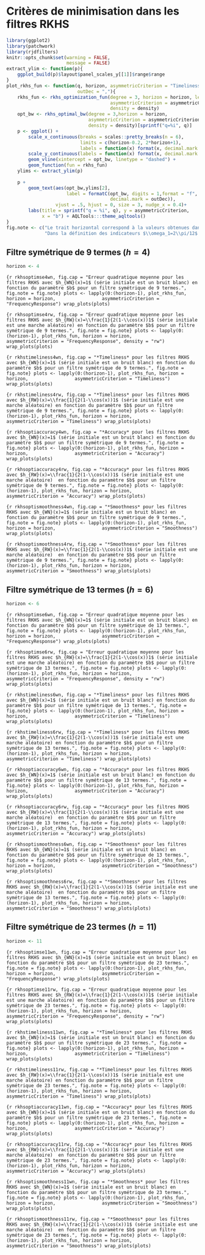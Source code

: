 # Critères de minimisation dans les filtres RKHS {#ann:minrkhs}

```r
library(ggplot2)
library(patchwork)
library(rjdfilters)
knitr::opts_chunk$set(warning = FALSE,
                      message = FALSE)
extract_ylim <- function(p){
    ggplot_build(p)$layout$panel_scales_y[[1]]$range$range
}
plot_rkhs_fun <- function(q, horizon, asymmetricCriterion = "Timeliness", density = "uniform",
                          outDec = ","){
    rkhs_fun <- rkhs_optimization_fun(degree = 3, horizon = horizon, leads = q,
                                      asymmetricCriterion = asymmetricCriterion, 
                                      density = density)
    opt_bw <- rkhs_optimal_bw(degree = 3,horizon = horizon,
                              asymmetricCriterion = asymmetricCriterion, 
                              density = density)[sprintf("q=%i", q)]
    p <- ggplot() +
        scale_x_continuous(breaks = scales::pretty_breaks(n = 6),
                           limits = c(horizon-0.2, 2*horizon+1),
                           labels = function(x) format(x, decimal.mark = outDec)) +
        scale_y_continuous(labels = function(x) format(x, decimal.mark = outDec)) +
        geom_vline(xintercept = opt_bw, linetype = "dashed") + 
        geom_function(fun = rkhs_fun)
    ylims <- extract_ylim(p)
    
    p + 
        geom_text(aes(opt_bw,ylims[2],
                      label = formatC(opt_bw, digits = 1,format = "f",
                                      decimal.mark = outDec)),
                  vjust = .5, hjust = 0, size = 3, nudge_x = 0.4)+ 
        labs(title = sprintf("q = %i", q), y = asymmetricCriterion,
             x = "b") + AQLTools:::theme_aqltools() 
}
fig.note <- c("Le trait horizontal correspond à la valeurs obtenues dans rjdfilters.",
              "Dans la définition des indicateurs $\\omega_1=2\\pi/12$.")
```

## Filtre symétrique de 9 termes ($h=4$)

```r
horizon <- 4
```


```{r rkhsoptimse4wn, fig.cap = "Erreur quadratique moyenne pour les filtres RKHS avec $h_{WN}(x)=1$ (série initiale est un bruit blanc) en fonction du paramètre $b$ pour un filtre symétrique de 9 termes.", fig.note = fig.note}
plots <- lapply(0:(horizon-1), plot_rkhs_fun, horizon = horizon,
                asymmetricCriterion = "FrequencyResponse")
wrap_plots(plots)
```

```{r rkhsoptimse4rw, fig.cap = "Erreur quadratique moyenne pour les filtres RKHS avec $h_{RW}(x)=\\frac{1}{2(1-\\cos(x))1$ (série initiale est une marche aléatoire) en fonction du paramètre $b$ pour un filtre symétrique de 9 termes.", fig.note = fig.note}
plots <- lapply(0:(horizon-1), plot_rkhs_fun, horizon = horizon,
                asymmetricCriterion = "FrequencyResponse", density = "rw")
wrap_plots(plots)
```

```{r rkhstimeliness4wn, fig.cap = "*Timeliness* pour les filtres RKHS avec $h_{WN}(x)=1$ (série initiale est un bruit blanc) en fonction du paramètre $b$ pour un filtre symétrique de 9 termes.", fig.note = fig.note}
plots <- lapply(0:(horizon-1), plot_rkhs_fun, horizon = horizon,
                asymmetricCriterion = "Timeliness")
wrap_plots(plots)
```

```{r rkhstimeliness4rw, fig.cap = "*Timeliness* pour les filtres RKHS avec $h_{RW}(x)=\\frac{1}{2(1-\\cos(x))1$ (série initiale est une marche aléatoire) en fonction du paramètre $b$ pour un filtre symétrique de 9 termes.", fig.note = fig.note}
plots <- lapply(0:(horizon-1), plot_rkhs_fun, horizon = horizon,
                asymmetricCriterion = "Timeliness")
wrap_plots(plots)
```

```{r rkhsoptiaccuracy4wn, fig.cap = "*Accuracy* pour les filtres RKHS avec $h_{WN}(x)=1$ (série initiale est un bruit blanc) en fonction du paramètre $b$ pour un filtre symétrique de 9 termes.", fig.note = fig.note}
plots <- lapply(0:(horizon-1), plot_rkhs_fun, horizon = horizon,
                asymmetricCriterion = "Accuracy")
wrap_plots(plots)
```


```{r rkhsoptiaccuracy4rw, fig.cap = "*Accuracy* pour les filtres RKHS avec $h_{RW}(x)=\\frac{1}{2(1-\\cos(x))1$ (série initiale est une marche aléatoire)  en fonction du paramètre $b$ pour un filtre symétrique de 9 termes.", fig.note = fig.note}
plots <- lapply(0:(horizon-1), plot_rkhs_fun, horizon = horizon,
                asymmetricCriterion = "Accuracy")
wrap_plots(plots)
```

```{r rkhsoptismoothness4wn, fig.cap = "*Smoothness* pour les filtres RKHS avec $h_{WN}(x)=1$ (série initiale est un bruit blanc) en fonction du paramètre $b$ pour un filtre symétrique de 9 termes.", fig.note = fig.note}
plots <- lapply(0:(horizon-1), plot_rkhs_fun, horizon = horizon,
                asymmetricCriterion = "Smoothness")
wrap_plots(plots)
```


```{r rkhsoptismoothness4rw, fig.cap = "*Smoothness* pour les filtres RKHS avec $h_{RW}(x)=\\frac{1}{2(1-\\cos(x))1$ (série initiale est une marche aléatoire)  en fonction du paramètre $b$ pour un filtre symétrique de 9 termes.", fig.note = fig.note}
plots <- lapply(0:(horizon-1), plot_rkhs_fun, horizon = horizon,
                asymmetricCriterion = "Smoothness")
wrap_plots(plots)
```

## Filtre symétrique de 13 termes ($h=6$)

```r
horizon <- 6
```


```{r rkhsoptimse6wn, fig.cap = "Erreur quadratique moyenne pour les filtres RKHS avec $h_{WN}(x)=1$ (série initiale est un bruit blanc) en fonction du paramètre $b$ pour un filtre symétrique de 13 termes.", fig.note = fig.note}
plots <- lapply(0:(horizon-1), plot_rkhs_fun, horizon = horizon,
                asymmetricCriterion = "FrequencyResponse")
wrap_plots(plots)
```

```{r rkhsoptimse6rw, fig.cap = "Erreur quadratique moyenne pour les filtres RKHS avec $h_{RW}(x)=\\frac{1}{2(1-\\cos(x))1$ (série initiale est une marche aléatoire) en fonction du paramètre $b$ pour un filtre symétrique de 13 termes.", fig.note = fig.note}
plots <- lapply(0:(horizon-1), plot_rkhs_fun, horizon = horizon,
                asymmetricCriterion = "FrequencyResponse", density = "rw")
wrap_plots(plots)
```

```{r rkhstimeliness6wn, fig.cap = "*Timeliness* pour les filtres RKHS avec $h_{WN}(x)=1$ (série initiale est un bruit blanc) en fonction du paramètre $b$ pour un filtre symétrique de 13 termes.", fig.note = fig.note}
plots <- lapply(0:(horizon-1), plot_rkhs_fun, horizon = horizon,
                asymmetricCriterion = "Timeliness")
wrap_plots(plots)
```

```{r rkhstimeliness6rw, fig.cap = "*Timeliness* pour les filtres RKHS avec $h_{RW}(x)=\\frac{1}{2(1-\\cos(x))1$ (série initiale est une marche aléatoire) en fonction du paramètre $b$ pour un filtre symétrique de 13 termes.", fig.note = fig.note}
plots <- lapply(0:(horizon-1), plot_rkhs_fun, horizon = horizon,
                asymmetricCriterion = "Timeliness")
wrap_plots(plots)
```

```{r rkhsoptiaccuracy6wn, fig.cap = "*Accuracy* pour les filtres RKHS avec $h_{WN}(x)=1$ (série initiale est un bruit blanc) en fonction du paramètre $b$ pour un filtre symétrique de 13 termes.", fig.note = fig.note}
plots <- lapply(0:(horizon-1), plot_rkhs_fun, horizon = horizon,
                asymmetricCriterion = "Accuracy")
wrap_plots(plots)
```


```{r rkhsoptiaccuracy6rw, fig.cap = "*Accuracy* pour les filtres RKHS avec $h_{RW}(x)=\\frac{1}{2(1-\\cos(x))1$ (série initiale est une marche aléatoire)  en fonction du paramètre $b$ pour un filtre symétrique de 13 termes.", fig.note = fig.note}
plots <- lapply(0:(horizon-1), plot_rkhs_fun, horizon = horizon,
                asymmetricCriterion = "Accuracy")
wrap_plots(plots)
```

```{r rkhsoptismoothness6wn, fig.cap = "*Smoothness* pour les filtres RKHS avec $h_{WN}(x)=1$ (série initiale est un bruit blanc) en fonction du paramètre $b$ pour un filtre symétrique de 13 termes.", fig.note = fig.note}
plots <- lapply(0:(horizon-1), plot_rkhs_fun, horizon = horizon,
                asymmetricCriterion = "Smoothness")
wrap_plots(plots)
```


```{r rkhsoptismoothness6rw, fig.cap = "*Smoothness* pour les filtres RKHS avec $h_{RW}(x)=\\frac{1}{2(1-\\cos(x))1$ (série initiale est une marche aléatoire)  en fonction du paramètre $b$ pour un filtre symétrique de 13 termes.", fig.note = fig.note}
plots <- lapply(0:(horizon-1), plot_rkhs_fun, horizon = horizon,
                asymmetricCriterion = "Smoothness")
wrap_plots(plots)
```

## Filtre symétrique de 23 termes ($h=11$)

```r
horizon <- 11
```


```{r rkhsoptimse11wn, fig.cap = "Erreur quadratique moyenne pour les filtres RKHS avec $h_{WN}(x)=1$ (série initiale est un bruit blanc) en fonction du paramètre $b$ pour un filtre symétrique de 23 termes.", fig.note = fig.note}
plots <- lapply(0:(horizon-1), plot_rkhs_fun, horizon = horizon,
                asymmetricCriterion = "FrequencyResponse")
wrap_plots(plots)
```

```{r rkhsoptimse11rw, fig.cap = "Erreur quadratique moyenne pour les filtres RKHS avec $h_{RW}(x)=\\frac{1}{2(1-\\cos(x))1$ (série initiale est une marche aléatoire) en fonction du paramètre $b$ pour un filtre symétrique de 23 termes.", fig.note = fig.note}
plots <- lapply(0:(horizon-1), plot_rkhs_fun, horizon = horizon,
                asymmetricCriterion = "FrequencyResponse", density = "rw")
wrap_plots(plots)
```

```{r rkhstimeliness11wn, fig.cap = "*Timeliness* pour les filtres RKHS avec $h_{WN}(x)=1$ (série initiale est un bruit blanc) en fonction du paramètre $b$ pour un filtre symétrique de 23 termes.", fig.note = fig.note}
plots <- lapply(0:(horizon-1), plot_rkhs_fun, horizon = horizon,
                asymmetricCriterion = "Timeliness")
wrap_plots(plots)
```

```{r rkhstimeliness11rw, fig.cap = "*Timeliness* pour les filtres RKHS avec $h_{RW}(x)=\\frac{1}{2(1-\\cos(x))1$ (série initiale est une marche aléatoire) en fonction du paramètre $b$ pour un filtre symétrique de 23 termes.", fig.note = fig.note}
plots <- lapply(0:(horizon-1), plot_rkhs_fun, horizon = horizon,
                asymmetricCriterion = "Timeliness")
wrap_plots(plots)
```

```{r rkhsoptiaccuracy11wn, fig.cap = "*Accuracy* pour les filtres RKHS avec $h_{WN}(x)=1$ (série initiale est un bruit blanc) en fonction du paramètre $b$ pour un filtre symétrique de 23 termes.", fig.note = fig.note}
plots <- lapply(0:(horizon-1), plot_rkhs_fun, horizon = horizon,
                asymmetricCriterion = "Accuracy")
wrap_plots(plots)
```


```{r rkhsoptiaccuracy11rw, fig.cap = "*Accuracy* pour les filtres RKHS avec $h_{RW}(x)=\\frac{1}{2(1-\\cos(x))1$ (série initiale est une marche aléatoire)  en fonction du paramètre $b$ pour un filtre symétrique de 23 termes.", fig.note = fig.note}
plots <- lapply(0:(horizon-1), plot_rkhs_fun, horizon = horizon,
                asymmetricCriterion = "Accuracy")
wrap_plots(plots)
```

```{r rkhsoptismoothness11wn, fig.cap = "*Smoothness* pour les filtres RKHS avec $h_{WN}(x)=1$ (série initiale est un bruit blanc) en fonction du paramètre $b$ pour un filtre symétrique de 23 termes.", fig.note = fig.note}
plots <- lapply(0:(horizon-1), plot_rkhs_fun, horizon = horizon,
                asymmetricCriterion = "Smoothness")
wrap_plots(plots)
```


```{r rkhsoptismoothness11rw, fig.cap = "*Smoothness* pour les filtres RKHS avec $h_{RW}(x)=\\frac{1}{2(1-\\cos(x))1$ (série initiale est une marche aléatoire)  en fonction du paramètre $b$ pour un filtre symétrique de 23 termes.", fig.note = fig.note}
plots <- lapply(0:(horizon-1), plot_rkhs_fun, horizon = horizon,
                asymmetricCriterion = "Smoothness")
wrap_plots(plots)
```


